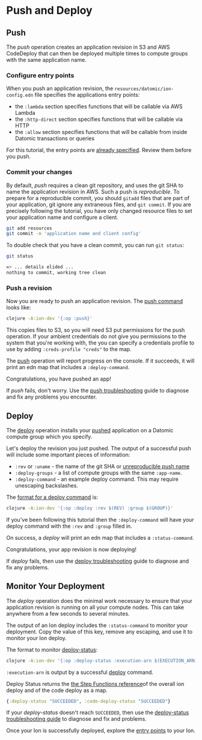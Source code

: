 Push and Deploy
===============

Push
----

The *push* operation creates an application revision in S3 and AWS CodeDeploy that can then be deployed multiple times to compute groups with the same application name.



### Configure entry points

When you push an application revision, the `resources/datomic/ion-config.edn` file specifies the applications entry points:

- the `:lambda` section specifies functions that will be callable via AWS Lambda
- the `:http-direct` section specifies functions that will be callable via HTTP
- the `:allow` section specifies functions that will be callable from inside Datomic transactions or queries

For this tutorial, the entry points are [already specified](https://github.com/Datomic/ion-starter/blob/master/resources/datomic/ion-config.edn). Review them before you push.





### Commit your changes

By default, *push* requires a clean git repository, and uses the git SHA to name the application revision in AWS. Such a push is *reproducible*. To prepare for a reproducible commit, you should `gitadd` files that are part of your application, git ignore any extraneous files, and `git commit`. If you are precisely following the tutorial, you have only changed resource files to set your application name and configure a client.

```sh
git add resources
git commit -m 'application name and client config'
```



To double check that you have a clean commit, you can run `git status`:

```sh
git status
```



```sh
=> ... details elided ...
nothing to commit, working tree clean
```







### Push a revision

Now you are ready to push an application revision. The [push command](../ions/ions-reference.html#push) looks like:

```sh
clojure -A:ion-dev '{:op :push}'
```



This copies files to S3, so you will need S3 put permissions for the push operation. If your ambient credentials do not give you permissions to the system that you're working with, the you can specify a credentials profile to use by adding `:creds-profile "creds"` to the map.

The [push](ions.html#how-push) operation will report progress on the console. If it succeeds, it will print an edn map that includes a `:deploy-command`.

Congratulations, you have pushed an app!

If *push* fails, don't worry. Use the [push troubleshooting](../troubleshooting.html#troubleshooting-ion-push) guide to diagnose and fix any problems you encounter.







Deploy
------

The [deploy](../ions/ions.html#how-deploy) operation installs your [pushed](#push) application on a Datomic compute group which you specify.

Let's deploy the revision you just pushed. The output of a successful push will include some important pieces of information:

- `:rev` or `:uname` - the name of the git SHA or [unreproducible push name](../ions/ions-reference.html#unreproducible)
- `:deploy-groups` - a list of compute groups with the same `:app-name`.
- `:deploy-command` - an example deploy command. This may require unescaping backslashes.

The [format for a deploy command](../ions/ions-reference.html#deploy) is:

```sh
clojure -A:ion-dev '{:op :deploy :rev $(REV) :group $(GROUP)}'
```



If you've been following this tutorial then the `:deploy-command` will have your deploy command with the `:rev` and `:group` filled in.

On success, a *deploy* will print an edn map that includes a `:status-command`.

Congratulations, your app revision is now deploying!

If *deploy* fails, then use the [deploy troubleshooting](../troubleshooting.html#troubleshooting-ion-deploy) guide to diagnose and fix any problems.





Monitor Your Deployment
-----------------------

The *deploy* operation does the minimal work necessary to ensure that your application revision is running on all your compute nodes. This can take anywhere from a few seconds to several minutes.

The output of an Ion deploy includes the `:status-command` to monitor your deployment. Copy the value of this key, remove any escaping, and use it to monitor your Ion deploy.

The format to monitor [deploy-status](../ions/ions-reference.html#deploy-status):

```sh
clojure -A:ion-dev '{:op :deploy-status :execution-arn $(EXECUTION_ARN)}'
```



`:execution-arn` is output by a successful [deploy](#deploy) command.

Deploy Status returns the [the Step Functions reference](https://docs.aws.amazon.com/step-functions/latest/apireference/API_DescribeExecution.html#StepFunctions-DescribeExecution-response-status)of the overall ion deploy and of the code deploy as a map.

```clojure
{:deploy-status "SUCCEEDED", :code-deploy-status "SUCCEEDED"}
```



If your *deploy-status* doesn't reach `SUCCEEDED`, then use the [deploy-status troubleshooting guide](../troubleshooting.html#troubleshooting-ion-deploy-status) to diagnose and fix and problems.

Once your Ion is successfully deployed, explore the [entry points](entry-points.html) to your Ion.